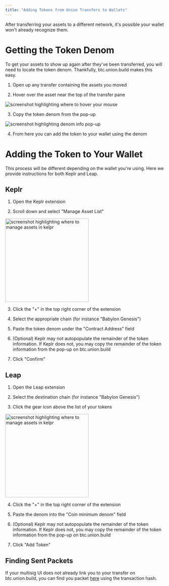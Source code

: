 ```yaml
---
title: "Adding Tokens from Union Transfers to Wallets"
---
```



After transferring your assets to a different network, it's possible your wallet won't already recognize them.

# Getting the Token Denom

To get your assets to show up again after they've been transferred, you will need to locate the token denom. Thankfully, btc.union.build makes this easy.

1. Open up any transfer containing the assets you moved

2. Hover over the asset near the top of the transfer pane

<Image src={btcUnionTokenHover} alt="screenshot highlighting where to hover your mouse" />


3. Copy the token denom from the pop-up

<Image src={btcUnionTokenDenom} alt="screenshot highlighting denom info pop-up" />

4. From here you can add the token to your wallet using the denom

# Adding the Token to Your Wallet

This process will be different depending on the wallet you're using. Here we provide instructions for both Keplr and Leap.

## Keplr

1. Open the Keplr extension

2. Scroll down and select "Manage Asset List"

<Image src={kelprManageAssets} width="264" alt="screenshot highlighting where to manage assets in kelpr" />

3. Click the "+" in the top right corner of the extension

4. Select the appropriate chain (for instance "Babylon Genesis")

5. Paste the token denom under the "Contract Address" field

6. (Optional) Keplr may not autopopulate the remainder of the token information. If Keplr does not, you may copy the remainder of the token information from the pop-up on btc.union.build

7. Click "Confirm"

## Leap

1. Open the Leap extension

2. Select the destination chain (for instance "Babylon Genesis")

3. Click the gear icon above the list of your tokens

<Image src={leapManageAssets} width="264" alt="screenshot highlighting where to manage assets in kelpr" />

4. Click the "+" in the top right corner of the extension

5. Paste the denom into the "Coin minimum denom" field

6. (Optional) Keplr may not autopopulate the remainder of the token information. If Keplr does not, you may copy the remainder of the token information from the pop-up on btc.union.build

7. Click "Add Token"

## Finding Sent Packets

If your multisig UI does not already link you to your transfer on btc.union.build, you can find you packet [here](https://btc.union.build/explorer/find-packet) using the transaction hash.
